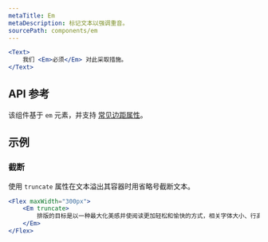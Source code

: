 ```yaml
---
metaTitle: Em
metaDescription: 标记文本以强调重音。
sourcePath: components/em
---
```


```jsx live=true
<Text>
	我们 <Em>必须</Em> 对此采取措施。
</Text>
```

## API 参考

该组件基于 `em` 元素，并支持 [常见边距属性](/themes/docs/overview/layout#margin-props)。

<ThemesPropsTable defs="emPropDefs" />

## 示例

### 截断

使用 `truncate` 属性在文本溢出其容器时用省略号截断文本。

```jsx live=true line=2
<Flex maxWidth="300px">
	<Em truncate>
		排版的目标是以一种最大化美感并使阅读更加轻松和愉快的方式，相关字体大小、行高和行宽。
	</Em>
</Flex>
```